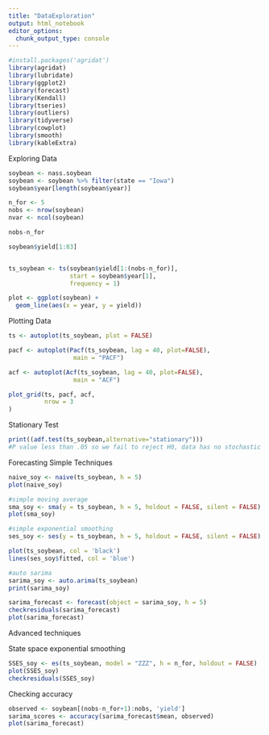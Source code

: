 ```yaml
---
title: "DataExploration"
output: html_notebook
editor_options: 
  chunk_output_type: console
---
```



```r
#install.packages('agridat')
library(agridat)
library(lubridate)
library(ggplot2)
library(forecast)  
library(Kendall)
library(tseries)
library(outliers)
library(tidyverse)
library(cowplot)
library(smooth)
library(kableExtra)

```

Exploring Data
```r

soybean <- nass.soybean
soybean <- soybean %>% filter(state == "Iowa")
soybean$year[length(soybean$year)]

n_for <- 5
nobs <- nrow(soybean)
nvar <- ncol(soybean)

nobs-n_for

soybean$yield[1:83]


ts_soybean <- ts(soybean$yield[1:(nobs-n_for)],
                 start = soybean$year[1],
                 frequency = 1)

plot <- ggplot(soybean) + 
  geom_line(aes(x = year, y = yield))
```


Plotting Data
```r
ts <- autoplot(ts_soybean, plot = FALSE)

pacf <- autoplot(Pacf(ts_soybean, lag = 40, plot=FALSE),  
                  main = "PACF")

acf <- autoplot(Acf(ts_soybean, lag = 40, plot=FALSE),  
                  main = "ACF")

plot_grid(ts, pacf, acf,
          nrow = 3
)
```

Stationary Test
```r
print((adf.test(ts_soybean,alternative="stationary")))
#P value less than .05 so we fail to reject H0, data has no stochastic trend

```

Forecasting Simple Techniques
```r
naive_soy <- naive(ts_soybean, h = 5)
plot(naive_soy)

#simple moving average
sma_soy <- sma(y = ts_soybean, h = 5, holdout = FALSE, silent = FALSE)
plot(sma_soy)

#simple exponential smoothing
ses_soy <- ses(y = ts_soybean, h = 5, holdout = FALSE, silent = FALSE)

plot(ts_soybean, col = 'black')
lines(ses_soy$fitted, col = 'blue')

#auto sarima
sarima_soy <- auto.arima(ts_soybean)
print(sarima_soy)

sarima_forecast <- forecast(object = sarima_soy, h = 5)
checkresiduals(sarima_forecast)
plot(sarima_forecast)


```


Advanced techniques

State space exponential smoothing
```r
SSES_soy <- es(ts_soybean, model = "ZZZ", h = n_for, holdout = FALSE)
plot(SSES_soy)
checkresiduals(SSES_soy)

```


Checking accuracy
```r
observed <- soybean[(nobs-n_for+1):nobs, 'yield']
sarima_scores <- accuracy(sarima_forecast$mean, observed)
plot(sarima_forecast)


```




